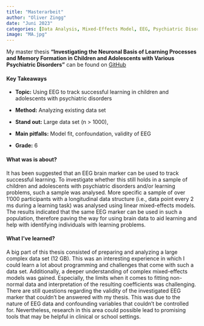 ```yaml
---
title: "Masterarbeit"
author: "Oliver Zingg"
date: "Juni 2023"
categories: [Data Analysis, Mixed-Effects Model, EEG, Psychiatric Disorders]
image: "MA.jpg"
---
```

My master thesis **"Investigating the Neuronal Basis of Learning Processes and Memory Formation in Children and Adolescents with Various Psychiatric Disorders"** can be found on  [GitHub](https://github.com/oli9402/Masterarbeit_UZH)

#### Key Takeaways

* **Topic:** Using EEG to track successful learning in children and adolescents with psychiatric disorders

* **Method:** Analyzing existing data set 

* **Stand out:** Large data set (n > 1000), 

* **Main pitfalls:** Model fit, confoundation, validity of EEG 

* **Grade:** 6 

#### What was is about? 

It has been suggested that an EEG brain marker can be used to track successful learning. To investigate whether this still holds in a sample of children and adolescents with psychiatric disorders and/or learning problems, such a sample was analysed. More specific a sample of over 1'000 participants with a  longitudinal data structure (i.e., data point every 2 ms during a learning task) was analysed using linear mixed-effects models. The results indicated that the same EEG marker can be used in such a population, therefore paving the way for using brain data to aid learning and help with identifying individuals with learning problems. 

#### What I've learned?

A big part of this thesis consisted of preparing and analyzing a large complex data set (12 GB). This was an interesting experience in which I could learn a lot about programming and challenges that come with such a data set. Additionally, a deeper understanding of complex mixed-effects models was gained. Especially, the limits when it comes to fitting non-normal data and interpretation of the resulting coefficients was challenging. There are still questions regarding the validity of the investigated EEG marker that couldn't be answered with my thesis. This was due to the nature of EEG data and confounding variables that couldn't be controlled for. Nevertheless, research in this area could possible lead to promising tools that may be helpful in clinical or school settings.     
